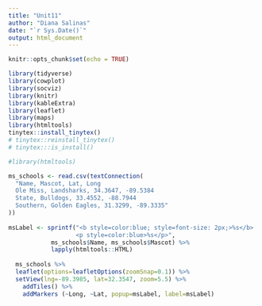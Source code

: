 ```yaml
---
title: "Unit11"
author: "Diana Salinas"
date: "`r Sys.Date()`"
output: html_document
---
```


```r
knitr::opts_chunk$set(echo = TRUE)
```

```r
library(tidyverse)
library(cowplot)
library(socviz)
library(knitr)
library(kableExtra)
library(leaflet)
library(maps)
library(htmltools)
tinytex::install_tinytex()
# tinytex::reinstall_tinytex()
# tinytex:::is_install()

```
```r
#library(htmltools)

ms_schools <- read.csv(textConnection(
  "Name, Mascot, Lat, Long
  Ole Miss, Landsharks, 34.3647, -89.5384
  State, Bulldogs, 33.4552, -88.7944
  Southern, Golden Eagles, 31.3299, -89.3335"
))
  
msLabel <- sprintf("<b style=color:blue; style=font-size: 2px;>%s</b>
                   <p style=color:blue>%s</p>", 
            ms_schools$Name, ms_schools$Mascot) %>%
            lapply(htmltools::HTML)
  
  ms_schools %>%
  leaflet(options=leafletOptions(zoomSnap=0.1)) %>%
  setView(lng=-89.3985, lat=32.3547, zoom=5.5) %>%
    addTiles() %>%
    addMarkers (~Long, ~Lat, popup=msLabel, label=msLabel)

```



